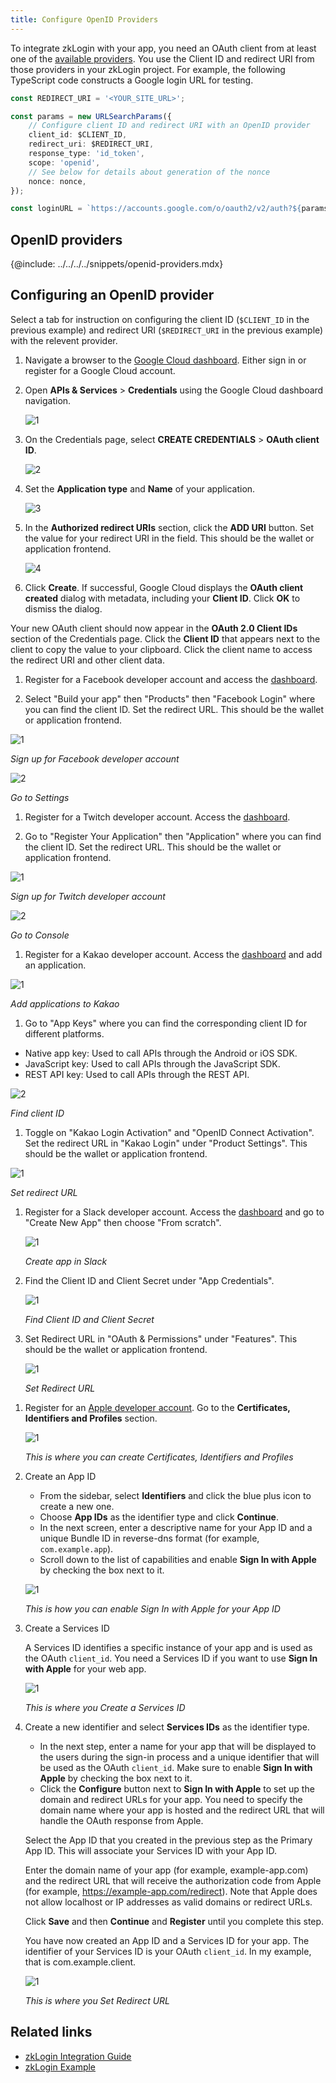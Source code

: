 ```yaml
---
title: Configure OpenID Providers
---
```


To integrate zkLogin with your app, you need an OAuth client from at least one of the [available providers](#openid-providers). You use the Client ID and redirect URI from those providers in your zkLogin project. For example, the following TypeScript code constructs a Google login URL for testing.

```typescript
const REDIRECT_URI = '<YOUR_SITE_URL>';

const params = new URLSearchParams({
	// Configure client ID and redirect URI with an OpenID provider
	client_id: $CLIENT_ID,
	redirect_uri: $REDIRECT_URI,
	response_type: 'id_token',
	scope: 'openid',
	// See below for details about generation of the nonce
	nonce: nonce,
});

const loginURL = `https://accounts.google.com/o/oauth2/v2/auth?${params}`;
```

## OpenID providers

{@include: ../../../../snippets/openid-providers.mdx}

## Configuring an OpenID provider

Select a tab for instruction on configuring the client ID (`$CLIENT_ID` in the previous example) and redirect URI (`$REDIRECT_URI` in the previous example) with the relevent provider.

<Tabs groupId="oauth-providers">

<TabItem label="Google" value="google">

1. Navigate a browser to the [Google Cloud dashboard](https://console.cloud.google.com/home/dashboard). Either sign in or register for a Google Cloud account.
1. Open **APIs & Services** > **Credentials** using the Google Cloud dashboard navigation. 

    ![1](images/google-nav.png 'Open APIs & Services > Credentials')

1. On the Credentials page, select **CREATE CREDENTIALS** > **OAuth client ID**.

    ![2](images/google-oauth.png 'Select CREATE CREDENTIALS > OAuth client ID')

1. Set the **Application type** and **Name** of your application.

    ![3](images/google-appmeta.png 'Set type and name')

1. In the **Authorized redirect URIs** section, click the **ADD URI** button. Set the value for your redirect URI in the field. This should be the wallet or application frontend.

    ![4](images/google-addauth.png 'Add redirect URL')

1. Click **Create**. If successful, Google Cloud displays the **OAuth client created** dialog with metadata, including your **Client ID**. Click **OK** to dismiss the dialog. 

Your new OAuth client should now appear in the **OAuth 2.0 Client IDs** section of the Credentials page. Click the **Client ID** that appears next to the client to copy the value to your clipboard. Click the client name to access the redirect URI and other client data.

</TabItem>

<TabItem label="Facebook" value="facebook">

1. Register for a Facebook developer account and access the [dashboard](https://developers.facebook.com/apps/).

1. Select "Build your app" then "Products" then "Facebook Login" where you can find the client ID. Set the redirect URL. This should be the wallet or application frontend.

![1](../../../../concepts/cryptography/images/zklogin-facebook1.png 'Sign up for Facebook developer account')

_Sign up for Facebook developer account_

![2](../../../../concepts/cryptography/images/zklogin-facebook2.png 'Go to Settings')

_Go to Settings_

</TabItem>

<TabItem label="Twitch" value="twitch">

1. Register for a Twitch developer account. Access the [dashboard](https://dev.twitch.tv/console).

1. Go to "Register Your Application" then "Application" where you can find the client ID. Set the redirect URL. This should be the wallet or application frontend.

![1](../../../../concepts/cryptography/images/zklogin-twitch1.png "Sign up for Twitch developer account")

*Sign up for Twitch developer account*

![2](../../../../concepts/cryptography/images/zklogin-twitch2.png "Go to Console")

*Go to Console*

</TabItem>

<TabItem label="Kakao" value="kakao">

1. Register for a Kakao developer account. Access the [dashboard](https://developers.kakao.com/console/app) and add an application.

![1](../../../../concepts/cryptography/images/zklogin-kakao1.png "Add applications to Kakao")

*Add applications to Kakao*

1. Go to "App Keys" where you can find the corresponding client ID for different platforms.

- Native app key: Used to call APIs through the Android or iOS SDK.
- JavaScript key: Used to call APIs through the JavaScript SDK.
- REST API key: Used to call APIs through the REST API.

![2](../../../../concepts/cryptography/images/zklogin-kakao2.png "Find Client ID")

*Find client ID*

1. Toggle on "Kakao Login Activation" and "OpenID Connect Activation". Set the redirect URL in "Kakao Login" under "Product Settings". This should be the wallet or application frontend.

![1](../../../../concepts/cryptography/images/zklogin-kakao3.png "Set Redirect URL")

*Set redirect URL*

</TabItem>

<TabItem label="Slack" value="slack">

1. Register for a Slack developer account. Access the [dashboard](https://api.slack.com/apps) and go to "Create New App" then choose "From scratch".

	![1](../../../../concepts/cryptography/images/zklogin-slack1.png "Create app in Slack")

	*Create app in Slack*

1. Find the Client ID and Client Secret under "App Credentials".

	![1](../../../../concepts/cryptography/images/zklogin-slack2.png "Find Client ID and Client Secret")

	*Find Client ID and Client Secret*

1. Set Redirect URL in "OAuth & Permissions" under "Features". This should be the wallet or application frontend.

	![1](../../../../concepts/cryptography/images/zklogin-slack3.png "Set Redirect URL")

	*Set Redirect URL*

</TabItem>

<TabItem label="Apple" value="apple">

1. Register for an [Apple developer account](https://developer.apple.com/). Go to the **Certificates, Identifiers and Profiles** section.

	![1](../../../../concepts/cryptography/images/zklogin-apple1.png "Click on Certificates, Identifiers and Profiles")
	
	*This is where you can create Certificates, Identifiers and Profiles*

1. Create an App ID
    - From the sidebar, select **Identifiers** and click the blue plus icon to create a new one.
    - Choose **App IDs** as the identifier type and click **Continue**.
    - In the next screen, enter a descriptive name for your App ID and a unique Bundle ID in reverse-dns format (for example, `com.example.app`).
    - Scroll down to the list of capabilities and enable **Sign In with Apple** by checking the box next to it.

	![1](../../../../concepts/cryptography/images/zklogin-apple2.png "Create an App ID")
	
	*This is how you can enable Sign In with Apple for your App ID*

1. Create a Services ID

	A Services ID identifies a specific instance of your app and is used as the OAuth `client_id`. You need a Services ID if you want to use **Sign In with Apple** for your web app.

	![1](../../../../concepts/cryptography/images/zklogin-apple3.png "Create a Services ID")

	*This is where you Create a Services ID*

1. Create a new identifier and select **Services IDs** as the identifier type.

    - In the next step, enter a name for your app that will be displayed to the users during the sign-in process and a unique identifier that will be used as the OAuth `client_id`. Make sure to enable **Sign In with Apple** by checking the box next to it.
	- Click the **Configure** button next to **Sign In with Apple** to set up the domain and redirect URLs for your app. You need to specify the domain name where your app is hosted and the redirect URL that will handle the OAuth response from Apple.

	Select the App ID that you created in the previous step as the Primary App ID. This will associate your Services ID with your App ID.

	Enter the domain name of your app (for example, example-app.com) and the redirect URL that will receive the authorization code from Apple (for example, https://example-app.com/redirect). Note that Apple does not allow localhost or IP addresses as valid domains or redirect URLs.

	Click **Save** and then **Continue** and **Register** until you complete this step.

	You have now created an App ID and a Services ID for your app. The identifier of your Services ID is your OAuth `client_id`. In my example, that is com.example.client.

	![1](../../../../concepts/cryptography/images/zklogin-apple4.png "Set Redirect URL")
	
	*This is where you Set Redirect URL*

</TabItem>

</Tabs>

## Related links

- [zkLogin Integration Guide](../zklogin-integration.mdx)
- [zkLogin Example](./zklogin-example.mdx)